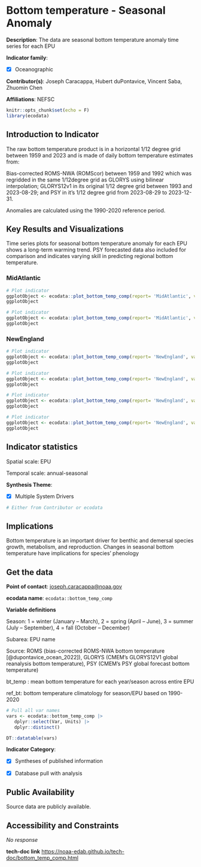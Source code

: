 # Bottom temperature - Seasonal Anomaly

**Description**: The data are seasonal bottom temperature anomaly time series for each EPU

**Indicator family**: 

- [X] Oceanographic


**Contributor(s)**: Joseph Caracappa, Hubert duPontavice, Vincent Saba, Zhuomin Chen

**Affiliations**: NEFSC

```{r echo=FALSE}
knitr::opts_chunk$set(echo = F)
library(ecodata)
```
## Introduction to Indicator
The raw bottom temperature product is in a horizontal 1/12 degree grid between 1959 and 2023 and is made of daily bottom temperature estimates from:

Bias-corrected ROMS-NWA (ROMScor) between 1959 and 1992 which was regridded in the same 1/12degree grid as GLORYS using bilinear interpolation; GLORYS12v1 in its original 1/12 degree grid between 1993 and 2023-08-29; and PSY in it's 1/12 degree grid from 2023-08-29 to 2023-12-31. 

Anomalies are calculated using the 1990-2020 reference period.

## Key Results and Visualizations
Time series plots for seasonal bottom temperature anomaly for each EPU shows a long-term warming trend. PSY forecasted data also included for comparison and indicates varying skill in predicting regional bottom temperature.

### MidAtlantic

```{r plot_bottom_temp_compMidAtlanticseasonalMAB}
# Plot indicator
ggplotObject <- ecodata::plot_bottom_temp_comp(report= 'MidAtlantic', varName= 'seasonal' ,EPU= 'MAB')
ggplotObject
```

```{r plot_bottom_temp_compMidAtlanticannualMAB}
# Plot indicator
ggplotObject <- ecodata::plot_bottom_temp_comp(report= 'MidAtlantic', varName= 'annual' ,EPU= 'MAB')
ggplotObject
```

### NewEngland

```{r plot_bottom_temp_compNewEnglandseasonalGB}
# Plot indicator
ggplotObject <- ecodata::plot_bottom_temp_comp(report= 'NewEngland', varName= 'seasonal' ,EPU= 'GB')
ggplotObject
```

```{r plot_bottom_temp_compNewEnglandseasonalGOM}
# Plot indicator
ggplotObject <- ecodata::plot_bottom_temp_comp(report= 'NewEngland', varName= 'seasonal' ,EPU= 'GOM')
ggplotObject
```

```{r plot_bottom_temp_compNewEnglandannualGB}
# Plot indicator
ggplotObject <- ecodata::plot_bottom_temp_comp(report= 'NewEngland', varName= 'annual' ,EPU= 'GB')
ggplotObject
```

```{r plot_bottom_temp_compNewEnglandannualGOM}
# Plot indicator
ggplotObject <- ecodata::plot_bottom_temp_comp(report= 'NewEngland', varName= 'annual' ,EPU= 'GOM')
ggplotObject
```


## Indicator statistics 
Spatial scale: EPU

Temporal scale: annual-seasonal

**Synthesis Theme**:

- [X] Multiple System Drivers


```{r autostats_bottom_temp_comp}
# Either from Contributor or ecodata
```

## Implications
Bottom temperature is an important driver for benthic and demersal species growth, metabolism, and reproduction. Changes in seasonal bottom temperature have implications for species' phenology

## Get the data

**Point of contact**: [joseph.caracappa@noaa.gov](mailto:joseph.caracappa@noaa.gov){.email}

**ecodata name**: `ecodata::bottom_temp_comp`

**Variable definitions**

Season: 1 = winter (January – March), 2 = spring (April – June), 3 = summer (July – September), 4 = fall (October – December) 
Subarea: EPU name 
Source:  ROMS (bias-corrected ROMS-NWA bottom temperature [@dupontavice_ocean_2022]), GLORYS (CMEM’s GLORYS12V1 global reanalysis bottom temperature), PSY (CMEM’s PSY global forecast bottom temperature) 
bt_temp : mean bottom temperature for each year/season across entire EPU 
ref_bt: bottom temperature climatology for season/EPU based on 1990-2020

```{r vars_bottom_temp_comp}
# Pull all var names
vars <- ecodata::bottom_temp_comp |>
   dplyr::select(Var, Units) |>
   dplyr::distinct()

DT::datatable(vars)
```
**Indicator Category**:

- [X] Syntheses of published information
- [X] Database pull with analysis


## Public Availability

Source data are publicly available.

## Accessibility and Constraints

_No response_

**tech-doc link**
<https://noaa-edab.github.io/tech-doc/bottom_temp_comp.html>

